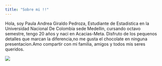 ```yaml
---
title: "Sobre mi !!"
---
```


Hola, soy Paula Andrea Giraldo Pedroza, Estudiante de Estadistica en la Universidad Nacional De Colombia sede Medellin, cursando octavo semestre, tengo 20 años y naci en Acacias-Meta. Disfruto de los pequenos detalles que marcan la diferencia,no me gusta el chocolate en ninguna presentacion.Amo compartir con mi familia, amigos y todos mis seres queridos.

![](Orinoquia.jpg)